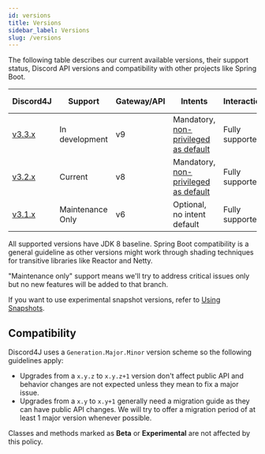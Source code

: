```yaml
---
id: versions
title: Versions
sidebar_label: Versions
slug: /versions
---
```


The following table describes our current available versions, their support status, Discord API versions and
compatibility with other projects like Spring Boot.

| Discord4J                                                    | Support          | Gateway/API | Intents                                                                                                       | Interactions    | Reactor           | Spring Boot   | Artifact VERSION |
| ------------------------------------------------------------ | ---------------- | ----------- | ------------------------------------------------------------------------------------------------------------- | ----------------| ----------------- | ------------- | ---------------- |
| [v3.3.x](https://github.com/Discord4J/Discord4J/tree/master) | In development   | v9          | Mandatory, [non-privileged as default](https://discord.com/developers/docs/topics/gateway#privileged-intents) | Fully supported | 3.4 (2020)        | 2.3 and above | [![Maven Central](https://img.shields.io/maven-central/v/com.discord4j/discord4j-core/3.3.svg?label=&style=flat-square)](https://search.maven.org/artifact/com.discord4j/discord4j-core) |
| [v3.2.x](https://github.com/Discord4J/Discord4J/tree/master) | Current          | v8          | Mandatory, [non-privileged as default](https://discord.com/developers/docs/topics/gateway#privileged-intents) | Fully supported | 3.4 (2020)        | 2.3 and above | [![Maven Central](https://img.shields.io/maven-central/v/com.discord4j/discord4j-core/3.2.svg?label=&style=flat-square)](https://search.maven.org/artifact/com.discord4j/discord4j-core) |
| [v3.1.x](https://github.com/Discord4J/Discord4J/tree/3.1.x)  | Maintenance Only | v6          | Optional, no intent default                                                                                   | Fully supported | 3.3 (Dysprosium)  | 2.2 and above | [![Maven Central](https://img.shields.io/maven-central/v/com.discord4j/discord4j-core/3.1.svg?label=&style=flat-square)](https://search.maven.org/artifact/com.discord4j/discord4j-core) |

All supported versions have JDK 8 baseline. Spring Boot compatibility is a general guideline as other versions might
work through shading techniques for transitive libraries like Reactor and Netty.

"Maintenance only" support means we'll try to address critical issues only but no new features will be added to that
branch.

If you want to use experimental snapshot versions, refer to [Using Snapshots](using-snapshots).

## Compatibility

Discord4J uses a `Generation.Major.Minor` version scheme so the following guidelines apply:

- Upgrades from a `x.y.z` to `x.y.z+1` version don't affect public API and behavior changes are not expected unless they
  mean to fix a major issue.
- Upgrades from a `x.y` to `x.y+1` generally need a migration guide as they can have public API changes. We will try to
  offer a migration period of at least 1 major version whenever possible.

Classes and methods marked as **Beta** or **Experimental** are not affected by this policy.

